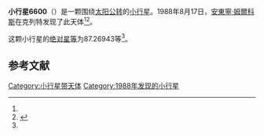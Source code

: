 {{Infobox planet
| bgcolour = #FFFFC0
| name = 6600 Qwerty
| symbol = 
| image = 
| caption = 
| discovery = yes
| discovery_ref = 
| discoverer = [[安東寧·姆爾科斯|安東寧·姆爾科斯]]
| discovery_site = [[克列特|克列特]] 
| discovered = 1988年8月17日
| designations = yes
| mp_name = 
| named_after = 
| alt_names = 1988 QW/ 1978 UA2 / 1983 CD5 / 1990 EF3 / 1993 AP
| mp_category = [[主带小行星|主带小行星]]
| orbit_ref = <ref name="a">[http://ssd.jpl.nasa.gov/sbdb.cgi?sstr=6600 6600 Qwerty] {{Wayback|url=http://ssd.jpl.nasa.gov/sbdb.cgi?sstr=6600 |date=20210717071928 }}，小行星數據庫瀏覽器（JPL Small-Body Database Browser）－[[美国国家航空航天局|美国国家航空航天局]]喷气推进实验室</ref>
| epoch = 2456400.5 (2013年4月18日更新)
| aphelion = {{convert|2.7275912|AU|km|3|abbr=on|lk=out}}
| perihelion = {{convert|1.7820520|AU|km|3|abbr=on}}
| semimajor = {{convert|2.2548216|AU|km|3|abbr=on}}
| eccentricity = 0.2096705
| period = 1236.706691 [[日|日]]<br />3.39[[儒略年|儒略年]]
| avg_speed = 
| inclination = 2.82416
| asc_node = 305.51448
| mean_anomaly = 
| arg_peri = 87.26943
| satellites = 
| physical_characteristics = yes
| dimensions = 
| mass = 
| density = 
| surface_grav = 
| escape_velocity = 
| sidereal_day = 
| axial_tilt = 
| pole_ecliptic_lat = 
| pole_ecliptic_lon = 
| albedo = 
| temperatures= 
| temp_name1 = 
| mean_temp_1 = 
| max_temp_1 = 
| temp_name2 = 
| max_temp_2 = 
| spectral_type = 
| abs_magnitude = 87.26943
}}

'''小行星6600'''（{{lang-en|6600 Qwerty}}）是一颗围绕[[太阳|太阳]][[公转|公转]]的[[小行星|小行星]]。1988年8月17日，[[安東寧·姆爾科斯|安東寧·姆爾科斯]]在克列特发现了此天体<ref name="a" /><ref>{{cite news|title=小行星列表|url=http://cfa-www.harvard.edu/iau/lists/NumberedMPs.txt|accessdate=2013-07-08|newspaper=哈佛大学|archive-date=2008-05-17|archive-url=https://web.archive.org/web/20080517010638/http://cfa-www.harvard.edu/iau/lists/NumberedMPs.txt|dead-url=no}}</ref>。

这颗小行星的[[绝对星等|绝对星等]]为87.26943等<ref name="a" />。

==参考文献==
{{reflist}}
{{Minor Planet Number|[[小行星6599|小行星6599]]|[[小行星6601|小行星6601]]}}

{{小天体}}

[[Category:小行星带天体|Category:小行星带天体]]
[[Category:1988年发现的小行星|Category:1988年发现的小行星]]

{{asteroid-stub}}
